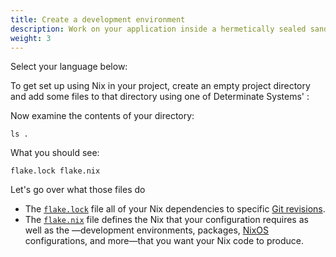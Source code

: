 ```yaml
---
title: Create a development environment
description: Work on your application inside a hermetically sealed sandbox
weight: 3
---
```


Select your language below:

<Languages />

To get set up using Nix in your <Language /> project, create an empty project directory and add some
files to that directory using one of Determinate Systems' <Concept text="flake templates" id="flake-templates" />:

<Shell />

Now examine the contents of your directory:

```shell
ls .
```

What you should see:

```shell
flake.lock flake.nix
```

Let's go over what those files do

- The [`flake.lock`][flake.lock] file <Concept text="pins" id="pinning" /> all of your Nix
  dependencies to specific [Git revisions][rev].
- The [`flake.nix`][flake.nix] file defines the Nix <Concept id="inputs" /> that your
  configuration requires as well as the <Concept id="outputs" />&mdash;development
  environments, packages, [NixOS] configurations, and more&mdash;that you want your Nix code to
  produce.

[flake.lock]: TODO
[flake.nix]: TODO
[inputs]: TODO
[nixos]: TODO
[outputs]: TODO
[rev]: TODO
